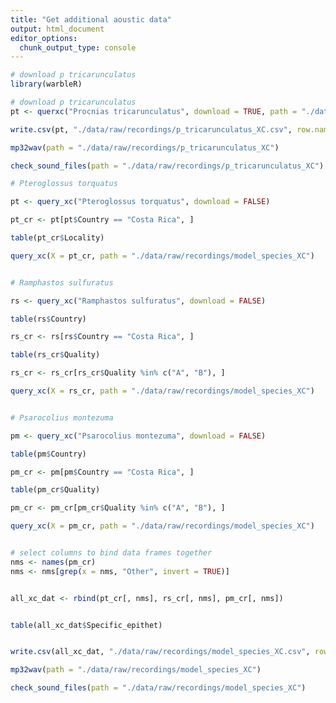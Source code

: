 ```yaml
---
title: "Get additional aoustic data"
output: html_document
editor_options: 
  chunk_output_type: console
---
```


```r

# download p tricarunculatus
library(warbleR)

# download p tricarunculatus
pt <- querxc("Procnias tricarunculatus", download = TRUE, path = "./data/raw/recordings/p_tricarunculatus_XC")

write.csv(pt, "./data/raw/recordings/p_tricarunculatus_XC.csv", row.names = FALSE)

mp32wav(path = "./data/raw/recordings/p_tricarunculatus_XC")

check_sound_files(path = "./data/raw/recordings/p_tricarunculatus_XC")

```

```r

# Pteroglossus torquatus

pt <- query_xc("Pteroglossus torquatus", download = FALSE)

pt_cr <- pt[pt$Country == "Costa Rica", ] 

table(pt_cr$Locality)

query_xc(X = pt_cr, path = "./data/raw/recordings/model_species_XC")


# Ramphastos sulfuratus

rs <- query_xc("Ramphastos sulfuratus", download = FALSE)

table(rs$Country)

rs_cr <- rs[rs$Country == "Costa Rica", ] 

table(rs_cr$Quality)

rs_cr <- rs_cr[rs_cr$Quality %in% c("A", "B"), ]

query_xc(X = rs_cr, path = "./data/raw/recordings/model_species_XC")


# Psarocolius montezuma

pm <- query_xc("Psarocolius montezuma", download = FALSE)

table(pm$Country)

pm_cr <- pm[pm$Country == "Costa Rica", ] 

table(pm_cr$Quality)

pm_cr <- pm_cr[pm_cr$Quality %in% c("A", "B"), ]

query_xc(X = pm_cr, path = "./data/raw/recordings/model_species_XC")


# select columns to bind data frames together
nms <- names(pm_cr)
nms <- nms[grep(x = nms, "Other", invert = TRUE)]


all_xc_dat <- rbind(pt_cr[, nms], rs_cr[, nms], pm_cr[, nms])


table(all_xc_dat$Specific_epithet)


write.csv(all_xc_dat, "./data/raw/recordings/model_species_XC.csv", row.names = FALSE)

mp32wav(path = "./data/raw/recordings/model_species_XC")

check_sound_files(path = "./data/raw/recordings/model_species_XC")


```

